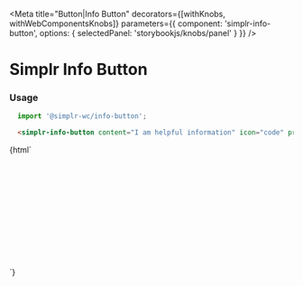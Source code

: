 
<Meta
  title="Button|Info Button"
  decorators={[withKnobs, withWebComponentsKnobs]}
  parameters={{ component: 'simplr-info-button', options: { selectedPanel: 'storybookjs/knobs/panel' } }}
/>

# Simplr Info Button

### Usage

```js
  import '@simplr-wc/info-button';
```

```html
  <simplr-info-button content="I am helpful information" icon="code" primary></simplr-info-button>
```

<Story name="Default info button">
  {html`
    <div style="height: 200px; padding: 0 10%; display: flex; justify-content: space-between; align-items: flex-end;">
     <simplr-info-button content="I am helpful information about code" size="2rem" icon="code" primary></simplr-info-button>
<simplr-dialog></simplr-dialog>
    </div>
  `}
</Story>

<Props of="simplr-info-button" />
